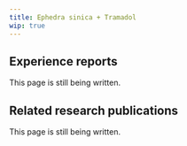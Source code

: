 ---
title: Ephedra sinica + Tramadol
wip: true
---

## Experience reports

This page is still being written.

## Related research publications

This page is still being written.

